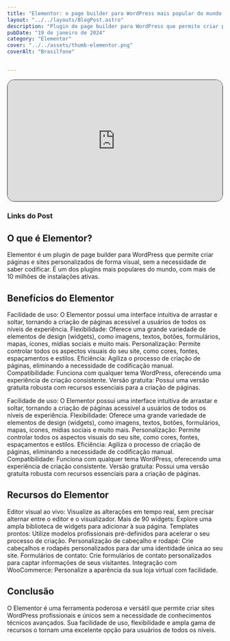 ```yaml
---
title: "Elementor: o page builder para WordPress mais popular do mundo!"
layout: "../../layouts/BlogPost.astro"
description: "Plugin de page builder para WordPress que permite criar páginas e sites personalizados de forma visual, sem a necessidade de saber codificar."
pubDate: "19 de janeiro de 2024"
category: "Elementor"
cover: "../../assets/thumb-elementor.png"
coverAlt: "Brasilfone"


---
```



<div style="position: relative; padding-bottom: 56.25%; height: 0; overflow: hidden; border-radius:16px; border: 1px solid #292524;">
  <iframe  src="https://www.youtube.com/embed/-CpQS8DI5qU?si=_hO9znRBO9a2VkKE" title="YouTube video player" frameborder="0" allow="accelerometer; autoplay; clipboard-write; encrypted-media; gyroscope; picture-in-picture; web-share"  style="position: absolute; top:0; left: 0; width: 100%; height: 100%;" frameborder="0" allowfullscreen></iframe>
</div>




### Links do Post
<MainLink link="https://www.elementor.com" label="Site oficial do elementor"/>


## O que é Elementor?

Elementor é um plugin de page builder para WordPress que permite criar páginas e sites personalizados de forma visual, sem a necessidade de saber codificar. É um dos plugins mais populares do mundo, com mais de 10 milhões de instalações ativas.

## Benefícios do Elementor

Facilidade de uso: O Elementor possui uma interface intuitiva de arrastar e soltar, tornando a criação de páginas acessível a usuários de todos os níveis de experiência.
Flexibilidade: Oferece uma grande variedade de elementos de design (widgets), como imagens, textos, botões, formulários, mapas, ícones, mídias sociais e muito mais.
Personalização: Permite controlar todos os aspectos visuais do seu site, como cores, fontes, espaçamentos e estilos.
Eficiência: Agiliza o processo de criação de páginas, eliminando a necessidade de codificação manual.
Compatibilidade: Funciona com qualquer tema WordPress, oferecendo uma experiência de criação consistente.
Versão gratuita: Possui uma versão gratuita robusta com recursos essenciais para a criação de páginas.

Facilidade de uso: O Elementor possui uma interface intuitiva de arrastar e soltar, tornando a criação de páginas acessível a usuários de todos os níveis de experiência.
Flexibilidade: Oferece uma grande variedade de elementos de design (widgets), como imagens, textos, botões, formulários, mapas, ícones, mídias sociais e muito mais.
Personalização: Permite controlar todos os aspectos visuais do seu site, como cores, fontes, espaçamentos e estilos.
Eficiência: Agiliza o processo de criação de páginas, eliminando a necessidade de codificação manual.
Compatibilidade: Funciona com qualquer tema WordPress, oferecendo uma experiência de criação consistente.
Versão gratuita: Possui uma versão gratuita robusta com recursos essenciais para a criação de páginas.

## Recursos do Elementor

Editor visual ao vivo: Visualize as alterações em tempo real, sem precisar alternar entre o editor e o visualizador.
Mais de 90 widgets: Explore uma ampla biblioteca de widgets para adicionar à sua página.
Templates prontos: Utilize modelos profissionais pré-definidos para acelerar o seu processo de criação.
Personalização de cabeçalho e rodapé: Crie cabeçalhos e rodapés personalizados para dar uma identidade única ao seu site.
Formulários de contato: Crie formulários de contato personalizados para captar informações de seus visitantes.
Integração com WooCommerce: Personalize a aparência da sua loja virtual com facilidade.

## Conclusão

O Elementor é uma ferramenta poderosa e versátil que permite criar sites WordPress profissionais e únicos sem a necessidade de conhecimentos técnicos avançados. Sua facilidade de uso, flexibilidade e ampla gama de recursos o tornam uma excelente opção para usuários de todos os níveis.